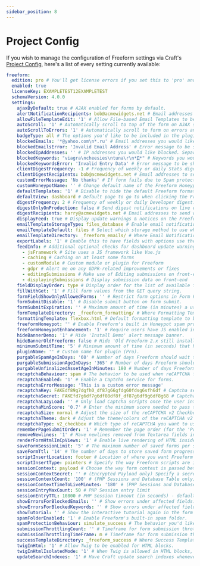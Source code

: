 ```yaml
---
sidebar_position: 8
---
```


# Project Config

If you wish to manage the configuration of Freeform settings via Craft's [Project Config](https://craftcms.com/docs/5.x/system/project-config.html), here's a list of every setting currently available:

```yaml showLineNumbers
freeform:
  edition: pro # You'll get license errors if you set this to 'pro' and don't have a valid Pro license.
  enabled: true
  licenseKey: EXAMPLETEST12EXAMPLETEST
  schemaVersion: 4.0.0
  settings:
    ajaxByDefault: true # AJAX enabled for forms by default.
    alertNotificationRecipients: bob@acmewidgets.net # Email addresses to receive email alerts about failed email notifications.
    allowFileTemplateEdit: '1' # Allow File-based Email Templates to be created inside the CP?
    autoScroll: '1' # Automatically scroll to top of the form on AJAX submit.
    autoScrollToErrors: '1' # Automatically scroll to form on errors and multipage forms.
    badgeType: all # The options you'd like to be included in the plugin badge count. Options are: '' (Don't Show), 'all' (Update Notices, What's New, Logged Errors), 'notices' (Update Notices only), 'errors' (Logged Errors only), 'submissions' (Submission Count), or 'spam' (Spam Folder Count).
    blockedEmails: '*@yahoo.com\n*.ru' # Email addresses you would like blocked from being used in Email fields. Separate multiples with '\n'.
    blockedEmailsError: 'Invalid Email Address' # Error message to be shown when a blocked email address is used.
    blockedIpAddresses: '' # IP addresses you would like blocked. Separate multiples with '\n'.
    blockedKeywords: "viagra\ncheesies\ntuna\r\n*Д*" # Keywords you would like blocked. Separate multiples with '\n'.
    blockedKeywordsError: 'Invalid Entry Data' # Error message to be shown when a blocked keyword is used.
    clientDigestFrequency: -1 # Frequency of weekly or daily Stats digest. Options are '-1' (Daily), '0' (Weekly - Sundays), '1' (Weekly - Mondays), etc.
    clientDigestRecipients: bob@acmewidgets.net # Email addresses to send weekly or daily Stats digest emails to. Similar to the Developer one, but only includes a snapshot of the previous period's performance.
    customErrorMessage: 'No thanks' # If form fails due to Spam protection AND Spam Protection Behavior setting is set to 'Display Errors', show this error message instead of the default.
    customHoneypotName: '' # Change default name of the Freeform Honeypot field. Default is 'freeform_form_handle'.
    defaultTemplates: '1' # Disable to hide the default Freeform formatting templates in the Formatting Template options list inside the form builder.
    defaultView: dashboard # Default page to go to when clicking the Freeform nav item. Options are 'dashboard', 'forms', 'submissions'.
    digestFrequency: 2 # Frequency of weekly or daily Developer digest. Options are '-1' (Daily), '0' (Weekly - Sundays), '1' (Weekly - Mondays), etc.
    digestOnlyOnProduction: false # Send digest notifications on live environment only.
    digestRecipients: harry@acmewidgets.net # Email addresses to send weekly or daily Developer digest emails to. Includes a snapshot of the previous period's performance and any logged errors and upgrade notices.
    displayFeed: true # Display update warnings & notices on the Freeform dashboard.
    emailTemplateStorageType: files_database # Enable email notification templates stored as files, in the database, or have both options available.
    emailTemplateDefault: files # Select which storage method to use when creating new email notifications with 'Add New Template' option in the form builder.
    emailTemplateDirectory: _freeform_emails/ # Where Email Notification Templates are stored. Use complete path or Relative path to Craft templates directory.
    exportLabels: '1' # Enable this to have fields with options use the submission's option labels instead of values when exporting.
    feedInfo: # Additional optional checks for dashboard update warnings & notices (each line included means Freeform will check on it)
      - jsFramework # Site uses a JS framework like Vue.js
      - caching # Caching on at least some forms
      - customModule # Custom module or plugin for Freeform
      - gdpr # Alert me on any GDPR-related improvements or fixes
      - editingSubmissions # Make use of Editing submissions on front-end
      - displayingSubmissions # Display submission data on front-end
    fieldDisplayOrder: type # Display order for the list of available fields in the form builder. Options are 'name' or 'type'.
    fillWithGet: '1' # Fill form values from the GET query string.
    formFieldShowOnlyAllowedForms: '' # Restrict form options in Form Field Type to User permissions.
    formSubmitDisable: '1' # Disable submit button on form submit.
    formSubmitExpiration: '' # Maximum amount of time (in minutes) a user has to submit the form before the form expires.
    formTemplateDirectory: _freeform_formatting/ # Where Formatting Templates are stored. Use complete path or relative path to Craft templates directory.
    formattingTemplate: flexbox.html # Default formatting template to be used for new forms.
    freeformHoneypot: '' # Enable Freeform's built in Honeypot spam protection.
    freeformHoneypotEnhancement: '1' # Require users have JS enabled in browser for Honeypot.
    hideBannerDemo: '1' # Hide 'Install Demo' alert message banner.
    hideBannerOldFreeform: false # Hide 'Old Freeform 2.x still installed' alert message banner.
    minimumSubmitTime: '5' # Minimum amount of time (in seconds) that has to go by since loading the form for the user to be able to submit the form successfully.
    pluginName: '' # Custom name for plugin (Pro).
    purgableSpamAgeInDays: '60' # Number of days Freeform should wait to purge spam submission data. Use '0' to disable.
    purgableSubmissionAgeInDays: '365' # Number of days Freeform should wait to purge submissions data. Use '0' to disable.
    purgableUnfinalizedAssetAgeInMinutes: 180 # Number of days Freeform should wait to purge spam submission data. Use '0' to disable.
    recaptchaBehaviour: spam # The behavior to be used when reCAPTCHA fails. Options are 'spam' (send to Spam Folder) or 'display_error' (display error message in form).
    recaptchaEnabled: '1' # Enable a Captcha service for forms.
    recaptchaErrorMessage: 'This is a custom error message'
    recaptchaKey: FAKEdf89g7dgfh0_df87g66gfdg60fdsg6sfh6df # Captcha service API key.
    recaptchaSecret: FAKEfd7g6df7g6df08df8f_df87g6df9g6df8g68 # Captcha service API key secret.
    recaptchaLazyLoad: '' # Only load Captcha scripts once the user interacts with the form.
    recaptchaMinScore: '0.7' # Enter the minimum score needed to pass the reCAPTCHA v3 test (Pro).
    recaptchaSize: normal # Adjust the size of the reCAPTCHA v2 Checkbox field. Options are 'normal' or 'compact'.
    recaptchaTheme: dark # Adjust the theme/colors of the reCAPTCHA v2 Checkbox field. Options are 'dark' or 'light'.
    recaptchaType: v2_checkbox # Which type of reCAPTCHA you want to use. Options are 'v2_checkbox', 'v2_invisible' (Pro) or 'v3' (Pro).
    rememberPageSubmitOrder: '1' # Remember the page order (for the 'Previous' submit button) in multi-page forms.
    removeNewlines: '1' # Have newlines removed from Textarea fields in submissions when exporting.
    renderFormHtmlInCpViews: '1' # Enable live rendering of HTML inside the form builder & Submissions views.
    saveFormSessionLimit: '5' # The maximum number of saved forms per session for Save & Continue Later feature.
    saveFormTtl: '14' # The number of days to store saved form progress in the database before clearing for Save & Continue Later feature.
    scriptInsertLocation: footer # Location of where you want Freeform to insert its scripts for form and field functionality. Options are 'form', 'footer' or 'manual'.
    scriptInsertType: pointers # Specify the way Freeform scripts are inserted. Options are: 'pointers' (as Static URLs - recommended), 'files' or 'inline'.
    sessionContext: payload # Choose the way form context is passed between form submits. Options are: 'payload' (as an Encrypted Payload - recommended), 'session' (PHP Sessions) or 'database' (in a Database Table).
    sessionContextSecret: '' # (Encrypted Payload only) Specify a secret key to encrypt the form payload with. Will use server key if left empty.
    sessionContextCount: '100' # (PHP Sessions and Database Table only) Specify the amount of active forms a user can have.
    sessionContextTimeToLiveMinutes: '180' # (PHP Sessions and Database Table only) Specify when the sessions should expire. Set to 0 for unlimited.
    sessionEntryMaxCount: 50 # PHP Session entry limit
    sessionEntryTTL: 10800 # PHP Session timeout (in seconds) - default 3hrs.
    showErrorsForBlockedEmails: '' # Show errors under affected fields.
    showErrorsForBlockedKeywords: '' # Show errors under affected fields.
    showTutorial: '' # Show the interactive tutorial again in the form builder.
    spamFolderEnabled: '1' # Enable Freeform's built-in spam folder.
    spamProtectionBehaviour: simulate_success # The behavior you'd like Freeform to take when it detects a submission as being spam. Options are 'simulate_success', 'display_errors' or 'reload_form' (deprecated).
    submissionThrottlingCount: '' # Timeframe for form submission throttling.
    submissionThrottlingTimeFrame: m # Timeframe for form submission throttling. Options are 'm' (minutes) or 's' (seconds).
    successTemplateDirectory: _freeform_success # Where Success Templates are stored. Use complete path or relative path to Craft templates directory.
    twigInHtml: '1' # Allow Twig to be enabled for HTML blocks.
    twigInHtmlIsolatedMode: '1' # When Twig is allowed in HTML blocks, only use Freeform 'form' and 'fields' variables (and none of Craft's).
    updateSearchIndexes: '1' # Have Craft update search indexes whenever a new submission is created.
```
